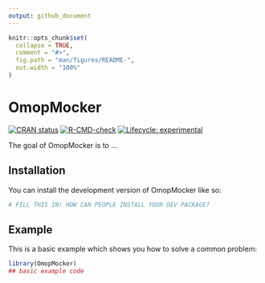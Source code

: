 ```yaml
---
output: github_document
---
```


<!-- README.md is generated from README.Rmd. Please edit that file -->

```r
knitr::opts_chunk$set(
  collapse = TRUE,
  comment = "#>",
  fig.path = "man/figures/README-",
  out.width = "100%"
)
```

# OmopMocker

<!-- badges: start -->
[![CRAN status](https://www.r-pkg.org/badges/version/OmopMocker)](https://CRAN.R-project.org/package=OmopMocker)
[![R-CMD-check](https://github.com/oxford-pharmacoepi/OmopMocker/actions/workflows/R-CMD-check.yaml/badge.svg)](https://github.com/oxford-pharmacoepi/OmopMocker/actions/workflows/R-CMD-check.yaml)
[![Lifecycle: experimental](https://img.shields.io/badge/lifecycle-experimental-orange.svg)](https://lifecycle.r-lib.org/articles/stages.html#experimental)
<!-- badges: end -->

The goal of OmopMocker is to ...

## Installation

You can install the development version of OmopMocker like so:

``` r
# FILL THIS IN! HOW CAN PEOPLE INSTALL YOUR DEV PACKAGE?
```

## Example

This is a basic example which shows you how to solve a common problem:

```r
library(OmopMocker)
## basic example code
```
